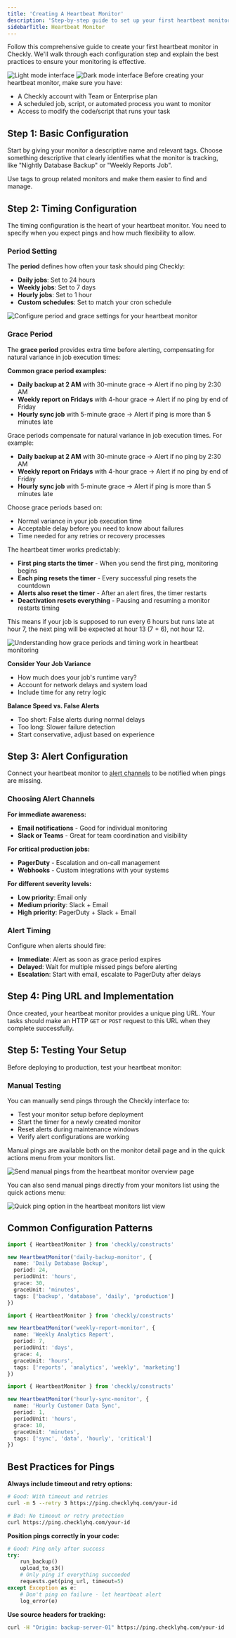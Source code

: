 ```yaml
---
title: 'Creating A Heartbeat Monitor'
description: 'Step-by-step guide to set up your first heartbeat monitor in Checkly. Learn about configuration, timing, alerts, and best practices.'
sidebarTitle: Heartbeat Monitor
---
```


Follow this comprehensive guide to create your first heartbeat monitor in Checkly. We'll walk through each configuration step and explain the best practices to ensure your monitoring is effective.
<Frame>
      <img 
        className="block dark:hidden" 
        src="/images/next/heartbeat-monitor-overview-light.png" 
        alt="Light mode interface"
      />
      <img 
        className="hidden dark:block" 
        src="/images/next/heartbeat-monitor-overview-dark.png" 
        alt="Dark mode interface"
      />
    </Frame>


<Accordion title="Prerequisites">
Before creating your heartbeat monitor, make sure you have:

- A Checkly account with Team or Enterprise plan
- A scheduled job, script, or automated process you want to monitor
- Access to modify the code/script that runs your task
</Accordion>


## Step 1: Basic Configuration

Start by giving your monitor a descriptive name and relevant tags. Choose something descriptive that clearly identifies what the monitor is tracking, like "Nightly Database Backup" or "Weekly Reports Job".

Use tags to group related monitors and make them easier to find and manage.

## Step 2: Timing Configuration

The timing configuration is the heart of your heartbeat monitor. You need to specify when you expect pings and how much flexibility to allow.

### Period Setting

The **period** defines how often your task should ping Checkly:

- **Daily jobs**: Set to 24 hours
- **Weekly jobs**: Set to 7 days
- **Hourly jobs**: Set to 1 hour
- **Custom schedules**: Set to match your cron schedule

![Configure period and grace settings for your heartbeat monitor](/images/heartbeat-monitors/getting-started-period-and-grace.png)

### Grace Period

The **grace period** provides extra time before alerting, compensating for natural variance in job execution times:

**Common grace period examples:**
- **Daily backup at 2 AM** with 30-minute grace → Alert if no ping by 2:30 AM
- **Weekly report on Fridays** with 4-hour grace → Alert if no ping by end of Friday
- **Hourly sync job** with 5-minute grace → Alert if ping is more than 5 minutes late


<Accordion title="Understanding Grace Periods">
Grace periods compensate for natural variance in job execution times. For example:

- **Daily backup at 2 AM** with 30-minute grace → Alert if no ping by 2:30 AM
- **Weekly report on Fridays** with 4-hour grace → Alert if no ping by end of Friday
- **Hourly sync job** with 5-minute grace → Alert if ping is more than 5 minutes late

Choose grace periods based on:
- Normal variance in your job execution time
- Acceptable delay before you need to know about failures
- Time needed for any retries or recovery processes
</Accordion>

<Accordion title="Timer Behavior">
The heartbeat timer works predictably:

- **First ping starts the timer** - When you send the first ping, monitoring begins
- **Each ping resets the timer** - Every successful ping resets the countdown
- **Alerts also reset the timer** - After an alert fires, the timer restarts
- **Deactivation resets everything** - Pausing and resuming a monitor restarts timing

This means if your job is supposed to run every 6 hours but runs late at hour 7, the next ping will be expected at hour 13 (7 + 6), not hour 12.

![Understanding how grace periods and timing work in heartbeat monitoring](/images/heartbeat-monitors/heartbeats-grace.jpg)
</Accordion>

<Accordion title="How to Choose the Right Grace Period">

**Consider Your Job Variance**
- How much does your job's runtime vary?
- Account for network delays and system load
- Include time for any retry logic


**Balance Speed vs. False Alerts**
- Too short: False alerts during normal delays
- Too long: Slower failure detection
- Start conservative, adjust based on experience

</Accordion>

## Step 3: Alert Configuration

Connect your heartbeat monitor to [alert channels](/communicate/alerts/) to be notified when pings are missing.

### Choosing Alert Channels

**For immediate awareness:**
- **Email notifications** - Good for individual monitoring
- **Slack or Teams** - Great for team coordination and visibility

**For critical production jobs:**
- **PagerDuty** - Escalation and on-call management
- **Webhooks** - Custom integrations with your systems

**For different severity levels:**
- **Low priority**: Email only
- **Medium priority**: Slack + Email
- **High priority**: PagerDuty + Slack + Email

### Alert Timing

Configure when alerts should fire:

- **Immediate**: Alert as soon as grace period expires
- **Delayed**: Wait for multiple missed pings before alerting
- **Escalation**: Start with email, escalate to PagerDuty after delays

## Step 4: Ping URL and Implementation

Once created, your heartbeat monitor provides a unique ping URL. Your tasks should make an HTTP `GET` or `POST` request to this URL when they complete successfully.


## Step 5: Testing Your Setup

Before deploying to production, test your heartbeat monitor:

### Manual Testing

You can manually send pings through the Checkly interface to:

- Test your monitor setup before deployment
- Start the timer for a newly created monitor
- Reset alerts during maintenance windows
- Verify alert configurations are working

Manual pings are available both on the monitor detail page and in the quick actions menu from your monitors list.

![Send manual pings from the heartbeat monitor overview page](/images/heartbeat-monitors/heartbeat-ping-overview-page.png)

You can also send manual pings directly from your monitors list using the quick actions menu:

![Quick ping option in the heartbeat monitors list view](/images/heartbeat-monitors/heartbeat-ping-quick-menu.png)


## Common Configuration Patterns

<Tabs>
<Tab title="Daily Backup Job">

```typescript
import { HeartbeatMonitor } from 'checkly/constructs'

new HeartbeatMonitor('daily-backup-monitor', {
  name: 'Daily Database Backup',
  period: 24,
  periodUnit: 'hours',
  grace: 30,
  graceUnit: 'minutes',
  tags: ['backup', 'database', 'daily', 'production']
})
```

</Tab>
<Tab title="Weekly Report Generation">

```typescript
import { HeartbeatMonitor } from 'checkly/constructs'

new HeartbeatMonitor('weekly-report-monitor', {
  name: 'Weekly Analytics Report',
  period: 7,
  periodUnit: 'days',
  grace: 4,
  graceUnit: 'hours',
  tags: ['reports', 'analytics', 'weekly', 'marketing']
})
```

</Tab>
<Tab title="Hourly Data Sync">

```typescript
import { HeartbeatMonitor } from 'checkly/constructs'

new HeartbeatMonitor('hourly-sync-monitor', {
  name: 'Hourly Customer Data Sync',
  period: 1,
  periodUnit: 'hours',
  grace: 10,
  graceUnit: 'minutes',
  tags: ['sync', 'data', 'hourly', 'critical']
})
```

</Tab>
</Tabs>

## Best Practices for Pings

**Always include timeout and retry options:**
```bash
# Good: With timeout and retries
curl -m 5 --retry 3 https://ping.checklyhq.com/your-id

# Bad: No timeout or retry protection
curl https://ping.checklyhq.com/your-id
```

**Position pings correctly in your code:**
```python
# Good: Ping only after success
try:
    run_backup()
    upload_to_s3()
    # Only ping if everything succeeded
    requests.get(ping_url, timeout=5)
except Exception as e:
    # Don't ping on failure - let heartbeat alert
    log_error(e)
```

**Use source headers for tracking:**
```bash 
curl -H "Origin: backup-server-01" https://ping.checklyhq.com/your-id
```

